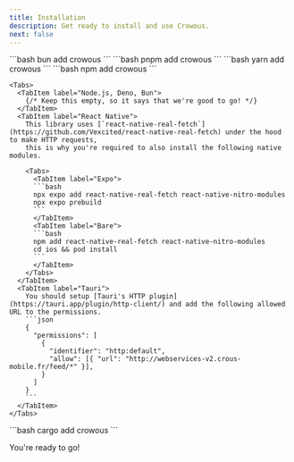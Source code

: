 ```yaml
---
title: Installation
description: Get ready to install and use Crowous.
next: false
---
```



<Tabs>
  <TabItem label=".ts">
    <Tabs>
      <TabItem label="bun">
      ```bash
      bun add crowous
      ```
      </TabItem>
      <TabItem label="pnpm">
      ```bash
      pnpm add crowous
      ```
      </TabItem>
      <TabItem label="yarn">
      ```bash
      yarn add crowous
      ```
      </TabItem>
      <TabItem label="npm">
      ```bash
      npm add crowous
      ```
      </TabItem>
    </Tabs>


    <Tabs>
      <TabItem label="Node.js, Deno, Bun">
        {/* Keep this empty, so it says that we're good to go! */}
      </TabItem>
      <TabItem label="React Native">
        This library uses [`react-native-real-fetch`](https://github.com/Vexcited/react-native-real-fetch) under the hood to make HTTP requests,
        this is why you're required to also install the following native modules.

        <Tabs>
          <TabItem label="Expo">
          ```bash
          npx expo add react-native-real-fetch react-native-nitro-modules
          npx expo prebuild
          ```
          </TabItem>
          <TabItem label="Bare">
          ```bash
          npm add react-native-real-fetch react-native-nitro-modules
          cd ios && pod install
          ```
          </TabItem>
        </Tabs>
      </TabItem>
      <TabItem label="Tauri">
        You should setup [Tauri's HTTP plugin](https://tauri.app/plugin/http-client/) and add the following allowed URL to the permissions.
        ```json
        {
          "permissions": [
            {
              "identifier": "http:default",
              "allow": [{ "url": "http://webservices-v2.crous-mobile.fr/feed/*" }],
            }
          ]
        }
        ```
      </TabItem>
    </Tabs>
  </TabItem>
  <TabItem label=".rs">
  ```bash
  cargo add crowous
  ```
  </TabItem>
</Tabs>

You're ready to go!
